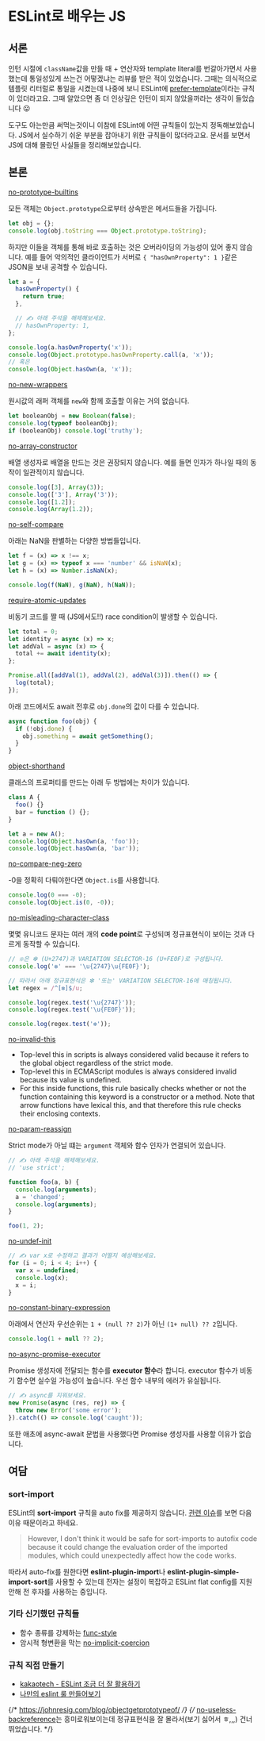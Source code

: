 # ESLint로 배우는 JS

## 서론

인턴 시절에 `className`값을 만들 때 + 연산자와 template literal를 번갈아가면서
사용했는데 통일성있게 쓰는건 어떻겠냐는 리뷰를 받은 적이 있었습니다. 그때는
의식적으로 템플릿 리터럴로 통일을 시켰는데 나중에 보니 ESLint에
[prefer-template](https://eslint.org/docs/latest/rules/prefer-template)이라는
규칙이 있더라고요. 그때 알았으면 좀 더 인상깊은 인턴이 되지 않았을까라는 생각이
들었습니다 😛

도구도 아는만큼 써먹는것이니 이참에 ESLint에 어떤 규칙들이 있는지
정독해보았습니다. JS에서 실수하기 쉬운 부분을 잡아내기 위한 규칙들이 많더라고요.
문서를 보면서 JS에 대해 몰랐던 사실들을 정리해보았습니다.

## 본론

[no-prototype-builtins](https://eslint.org/docs/latest/rules/no-prototype-builtins)

모든 객체는 `Object.prototype`으로부터 상속받은 메서드들을 가집니다.

```js
let obj = {};
console.log(obj.toString === Object.prototype.toString);
```

하지만 이들을 객체를 통해 바로 호출하는 것은 오버라이딩의 가능성이 있어 좋지
않습니다. 예를 들어 악의적인 클라이언트가 서버로 `{ "hasOwnProperty": 1 }`같은
JSON을 보내 공격할 수 있습니다.

```js
let a = {
  hasOwnProperty() {
    return true;
  },

  // ✍️ 아래 주석을 해제해보세요.
  // hasOwnProperty: 1,
};

console.log(a.hasOwnProperty('x'));
console.log(Object.prototype.hasOwnProperty.call(a, 'x'));
// 혹은
console.log(Object.hasOwn(a, 'x'));
```

[no-new-wrappers](https://eslint.org/docs/latest/rules/no-new-wrappers)

원시값의 래퍼 객체를 `new`와 함께 호출할 이유는 거의 없습니다.

```js
let booleanObj = new Boolean(false);
console.log(typeof booleanObj);
if (booleanObj) console.log('truthy');
```

[no-array-constructor](https://eslint.org/docs/latest/rules/no-array-constructor)

배열 생성자로 배열을 만드는 것은 권장되지 않습니다. 예를 들면 인자가 하나일 때의
동작이 일관적이지 않습니다.

```js
console.log([3], Array(3));
console.log(['3'], Array('3'));
console.log([1.2]);
console.log(Array(1.2));
```

[no-self-compare](https://eslint.org/docs/latest/rules/no-self-compare)

아래는 NaN을 판별하는 다양한 방법들입니다.

```js
let f = (x) => x !== x;
let g = (x) => typeof x === 'number' && isNaN(x);
let h = (x) => Number.isNaN(x);

console.log(f(NaN), g(NaN), h(NaN));
```

[require-atomic-updates](https://eslint.org/docs/latest/rules/require-atomic-updates)

비동기 코드를 짤 때 (JS에서도!!) race condition이 발생할 수 있습니다.

```js
let total = 0;
let identity = async (x) => x;
let addVal = async (x) => {
  total += await identity(x);
};

Promise.all([addVal(1), addVal(2), addVal(3)]).then(() => {
  log(total);
});
```

아래 코드에서도 await 전후로 `obj.done`의 값이 다를 수 있습니다.

```js
async function foo(obj) {
  if (!obj.done) {
    obj.something = await getSomething();
  }
}
```

[object-shorthand](https://eslint.org/docs/latest/rules/object-shorthand)

클래스의 프로퍼티를 만드는 아래 두 방법에는 차이가 있습니다.

```js
class A {
  foo() {}
  bar = function () {};
}

let a = new A();
console.log(Object.hasOwn(a, 'foo'));
console.log(Object.hasOwn(a, 'bar'));
```

[no-compare-neg-zero](https://eslint.org/docs/latest/rules/no-compare-neg-zero)

-0을 정확히 다뤄야한다면 `Object.is`를 사용합니다.

```js
console.log(0 === -0);
console.log(Object.is(0, -0));
```

[no-misleading-character-class](https://eslint.org/docs/latest/rules/no-misleading-character-class)

몇몇 유니코드 문자는 여러 개의 **code point**로 구성되며 정규표현식이 보이는
것과 다르게 동작할 수 있습니다.

```js
// ❇️은 ❇ (U+2747)과 VARIATION SELECTOR-16 (U+FE0F)로 구성됩니다.
console.log('❇️' === '\u{2747}\u{FE0F}');

// 따라서 아래 정규표현식은 ❇ '또는' VARIATION SELECTOR-16에 매칭됩니다.
let regex = /^[❇️]$/u;

console.log(regex.test('\u{2747}'));
console.log(regex.test('\u{FE0F}'));

console.log(regex.test('❇️'));
```

[no-invalid-this](https://eslint.org/docs/latest/rules/no-invalid-this)

- Top-level this in scripts is always considered valid because it refers to the
  global object regardless of the strict mode.
- Top-level this in ECMAScript modules is always considered invalid because its
  value is undefined.
- For this inside functions, this rule basically checks whether or not the
  function containing this keyword is a constructor or a method. Note that arrow
  functions have lexical this, and that therefore this rule checks their
  enclosing contexts.

[no-param-reassign](https://eslint.org/docs/latest/rules/no-param-reassign)

Strict mode가 아닐 떄는 `argument` 객체와 함수 인자가 연결되어 있습니다.

```js
// ✍️ 아래 주석을 해제해보세요.
// 'use strict';

function foo(a, b) {
  console.log(arguments);
  a = 'changed';
  console.log(arguments);
}

foo(1, 2);
```

[no-undef-init](https://eslint.org/docs/latest/rules/no-undef-init)

```js
// ✍️ var x로 수정하고 결과가 어떨지 예상해보세요.
for (i = 0; i < 4; i++) {
  var x = undefined;
  console.log(x);
  x = i;
}
```

[no-constant-binary-expression](https://eslint.org/docs/latest/rules/no-constant-binary-expression)

아래에서 연산자 우선순위는 `1 + (null ?? 2)`가 아닌 `(1+ null) ?? 2`입니다.

```js
console.log(1 + null ?? 2);
```

[no-async-promise-executor](https://eslint.org/docs/latest/rules/no-async-promise-executor)

Promise 생성자에 전달되는 함수를 **executor 함수**라 합니다. executor 함수가
비동기 함수면 실수일 가능성이 높습니다. 우선 함수 내부의 에러가 유실됩니다.

```js
// ✍️ async를 지워보세요.
new Promise(async (res, rej) => {
  throw new Error('some error');
}).catch(() => console.log('caught'));
```

또한 애초에 async-await 문법을 사용했다면 Promise 생성자를 사용할 이유가
없습니다.

## 여담

### sort-import

ESLint의 **sort-import** 규칙을 auto fix를 제공하지 않습니다.
[관련 이슈](https://github.com/eslint/eslint/issues/11542)를 보면 다음 이유
때문이라고 하네요.

> However, I don't think it would be safe for sort-imports to autofix code
> because it could change the evaluation order of the imported modules, which
> could unexpectedly affect how the code works.

따라서 auto-fix를 원한다면 **eslint-plugin-import**나
**eslint-plugin-simple-import-sort**를 사용할 수 있는데 전자는 설정이 복잡하고
ESLint flat config를 지원 안해 전 후자를 사용하는 중입니다.

### 기타 신기했던 규칙들

- 함수 종류를 강제하는
  [func-style](https://eslint.org/docs/latest/rules/func-style)
- 암시적 형변환을 막는
  [no-implicit-coercion](https://eslint.org/docs/latest/rules/no-implicit-coercion)

### 규칙 직접 만들기

- [kakaotech - ESLint 조금 더 잘 활용하기](https://tech.kakao.com/posts/375)
- [나만의 eslint 룰 만들어보기 ](https://yceffort.kr/2022/06/how-to-write-my-own-eslint-rules)

{/* https://johnresig.com/blog/objectgetprototypeof/ */}
{/* [no-useless-backreference](https://eslint.org/docs/latest/rules/no-useless-backreference)는 흥미로워보이는데 정규표현식을 잘 몰라서(보기 싫어서 ㅎ,,,) 건너뛰었습니다. */}
